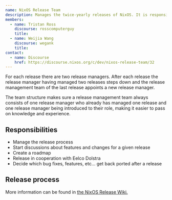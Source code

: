 ```yaml
---
name: NixOS Release Team
description: Manages the twice-yearly releases of NixOS. It is responsible the entire release process from setting the roadmap to uploading the artifacts.
members:
  - name: Tristan Ross
    discourse: rosscomputerguy
    title:
  - name: Weijia Wang
    discourse: wegank
    title:
contact:
  - name: Discourse
    href: https://discourse.nixos.org/c/dev/nixos-release-team/32
---
```


For each release there are two release managers. After each release the release manager having managed two releases steps down and the release management team of the last release appoints a new release manager.

The team structure makes sure a release management team always consists of one release manager who already has managed one release and one release manager being introduced to their role, making it easier to pass on knowledge and experience.

## Responsibilities

- Manage the release process
- Start discussions about features and changes for a given release
- Create a roadmap
- Release in cooperation with Eelco Dolstra
- Decide which bug fixes, features, etc... get back ported after a release

## Release process

More information can be found in [the NixOS Release Wiki.](https://nixos.github.io/release-wiki/Home.html)
